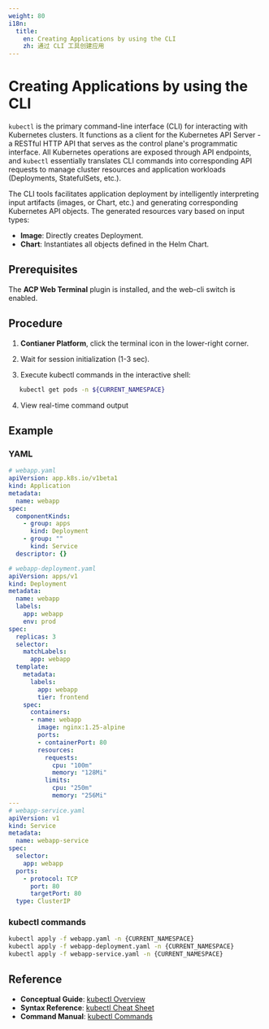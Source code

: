 ```yaml
---
weight: 80
i18n:
  title:
    en: Creating Applications by using the CLI
    zh: 通过 CLI 工具创建应用
---
```


# Creating Applications by using the CLI

`kubectl` is the primary command-line interface (CLI) for interacting with Kubernetes clusters. It functions as a client for the Kubernetes API Server - a RESTful HTTP API that serves as the control plane's programmatic interface. All Kubernetes operations are exposed through API endpoints, and `kubectl` essentially translates CLI commands into corresponding API requests to manage cluster resources and application workloads (Deployments, StatefulSets, etc.).

The CLI tools facilitates application deployment by intelligently interpreting input artifacts (images, or Chart, etc.) and generating corresponding Kubernetes API objects. The generated resources vary based on input types:

- **Image**: Directly creates Deployment.
- **Chart**: Instantiates all objects defined in the Helm Chart.

## Prerequisites
The **ACP Web Terminal** plugin is installed, and the web-cli switch is enabled.

## Procedure 

1. **Contianer Platform**, click the terminal icon in the lower-right corner.

2. Wait for session initialization (1-3 sec).

3. Execute kubectl commands in the interactive shell:
```bash
   kubectl get pods -n ${CURRENT_NAMESPACE}
```

4. View real-time command output

## Example

### YAML

```yaml
# webapp.yaml
apiVersion: app.k8s.io/v1beta1
kind: Application
metadata:
  name: webapp
spec:
  componentKinds:
    - group: apps
      kind: Deployment
    - group: ""
      kind: Service
  descriptor: {}

# webapp-deployment.yaml
apiVersion: apps/v1
kind: Deployment
metadata:
  name: webapp
  labels:
    app: webapp
    env: prod
spec:
  replicas: 3
  selector:
    matchLabels:
      app: webapp
  template:
    metadata:
      labels:
        app: webapp
        tier: frontend
    spec:
      containers:
      - name: webapp
        image: nginx:1.25-alpine
        ports:
        - containerPort: 80
        resources:
          requests:
            cpu: "100m"
            memory: "128Mi"
          limits:
            cpu: "250m"
            memory: "256Mi"
---
# webapp-service.yaml
apiVersion: v1
kind: Service
metadata:
  name: webapp-service
spec:
  selector:
    app: webapp
  ports:
    - protocol: TCP
      port: 80
      targetPort: 80
  type: ClusterIP
```

### kubectl commands

```bash
kubectl apply -f webapp.yaml -n {CURRENT_NAMESPACE}
kubectl apply -f webapp-deployment.yaml -n {CURRENT_NAMESPACE}
kubectl apply -f webapp-service.yaml -n {CURRENT_NAMESPACE}
```

## Reference

- **Conceptual Guide**: [kubectl Overview](https://kubernetes.io/docs/reference/kubectl/overview/)  
- **Syntax Reference**: [kubectl Cheat Sheet](https://kubernetes.io/docs/reference/kubectl/cheatsheet/)  
- **Command Manual**: [kubectl Commands](https://kubernetes.io/docs/reference/generated/kubectl/kubectl-commands) 